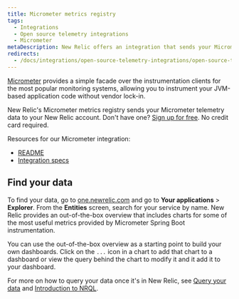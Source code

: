 ```yaml
---
title: Micrometer metrics registry
tags:
  - Integrations
  - Open source telemetry integrations
  - Micrometer
metaDescription: New Relic offers an integration that sends your Micrometer telemetry data to your New Relic account.
redirects:
  - /docs/integrations/open-source-telemetry-integrations/open-source-telemetry-integration-list/new-relics-micrometer-integration
---
```


[Micrometer](https://micrometer.io/) provides a simple facade over the instrumentation clients for the most popular monitoring systems, allowing you to instrument your JVM-based application code without vendor lock-in. 

New Relic's Micrometer metrics registry sends your Micrometer telemetry data to your New Relic account. Don't have one? [Sign up for free](https://newrelic.com/signup). No credit card required.

Resources for our Micrometer integration:

* [README](https://github.com/newrelic/micrometer-registry-newrelic)
* [Integration specs](https://github.com/newrelic/newrelic-exporter-specs/tree/master/micrometer)

## Find your data

To find your data, go to [one.newrelic.com](https://one.newrelic.com/ "Link opens in a new window.") and go to **Your applications** > **Explorer**. From the **Entities** screen, search for your service by name. New Relic provides an out-of-the-box overview that includes charts for some of the most useful metrics provided by Micrometer Spring Boot instrumentation.

You can use the out-of-the-box overview as a starting point to build your own dashboards. Click on the `...` icon in a chart to add that chart to a dashboard or view the query behind the chart to modify it and it add it to your dashboard.

For more on how to query your data once it's in New Relic, see [Query your data](/docs/using-new-relic/data/understand-data/query-new-relic-data) and [Introduction to NRQL](/docs/query-data/nrql-new-relic-query-language/getting-started/introduction-nrql).
